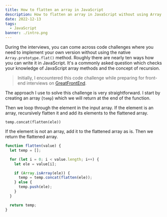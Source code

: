 ```yaml
---
title: How to flatten an array in JavaScript
description: How to flatten an array in JavaScript without using Array.prototype.flat()
date: 2022-12-13
tags:
  - JavaScript
banner: ./intro.png
---
```


During the interviews, you can come across code challenges where you need to implement your own version without using the native `Array.prototype.flat()` method. Roughly there are nearly ten ways how you can write it in JavaScript. It's a commonly asked question which checks your knowledge of JavaScript array methods and the concept of recursion.

> Initially, I encountered this code challenge while preparing for front-end interviews on [GreatFrontEnd](https://www.greatfrontend.com/?fpr=edvins).

The approach I use to solve this challenge is very straightforward. I start by creating an array (`temp`) which we will return at the end of the function.

Then we loop through the element in the input array. If the element is an array, recursively flatten it and add its elements to the flattened array.

```
temp.concat(flatten(ele))
```

If the element is not an array, add it to the flattened array as is. Then we return the flattened array.

```js
function flatten(value) {
  let temp = [];

  for (let i = 0; i < value.length; i++) {
    let ele = value[i];

    if (Array.isArray(ele)) {
      temp = temp.concat(flatten(ele));
    } else {
      temp.push(ele);
    }
  }

  return temp;
}
```
